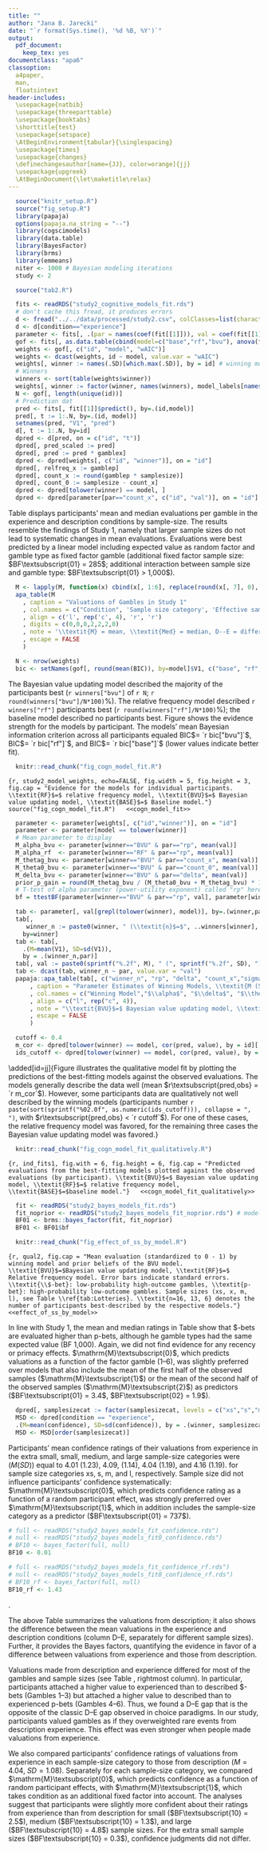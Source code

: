 ```yaml
---
title: ""
author: "Jana B. Jarecki"
date: "`r format(Sys.time(), '%d %B, %Y')`"
output:
  pdf_document:
    keep_tex: yes
documentclass: "apa6"
classoption:
  a4paper,
  man,
  floatsintext
header-includes:
  \usepackage{natbib}
  \usepackage{threeparttable}
  \usepackage{booktabs}
  \shorttitle{test}
  \usepackage{setspace}
  \AtBeginEnvironment{tabular}{\singlespacing}
  \usepackage{times}
  \usepackage{changes}
  \definechangesauthor[name={JJ}, color=orange]{jj}
  \usepackage{upgreek}
  \AtBeginDocument{\let\maketitle\relax}
---
```


```r
  source("knitr_setup.R")
  source("fig_setup.R")
  library(papaja)
  options(papaja.na_string = "--")
  library(cogscimodels)
  library(data.table)
  library(BayesFactor)
  library(brms)
  library(emmeans)  
  niter <- 1000 # Bayesian modeling iterations
  study <- 2
```

```r
  source("tab2.R")
```

```r
  fits <- readRDS("study2_cognitive_models_fit.rds")
  # don't cache this fread, it produces errors
  d <- fread("../../data/processed/study2.csv", colClasses=list(character="id"))
  d <- d[condition=="experience"]
  parameter <- fits[, .(par = names(coef(fit[[1]])), val = coef(fit[[1]])), by = .(id, model)]
  gof <- fits[, as.data.table(cbind(model=c("base","rf","bvu"), anova(fit[[1]], fit[[2]], fit[[3]])[, c("wAIC", "AIC", "BIC")])), by = id]
  weights <- gof[, c("id", "model", "wAIC")]
  weights <- dcast(weights, id ~ model, value.var = "wAIC")
  weights[, winner := names(.SD)[which.max(.SD)], by = id] # winning models
  # Winners
  winners <- sort(table(weights$winner))
  weights[, winner := factor(winner, names(winners), model_labels[names(winners)])]
  N <- gof[, length(unique(id))]
  # Prediction dat
  pred <- fits[, fit[[1]]$predict(), by=.(id,model)]
  pred[, t := 1:.N, by=.(id, model)]
  setnames(pred, "V1", "pred")
  d[, t := 1:.N, by=id]
  dpred <- d[pred, on = c("id", "t")]
  dpred[, pred_scaled := pred]
  dpred[, pred := pred * gamblex]
  dpred <- dpred[weights[, c("id", "winner")], on = "id"]
  dpred[, relfreq_x := gamblep]
  dpred[, count_x := round(gamblep * samplesize)]
  dpred[, count_0 := samplesize - count_x]
  dpred <- dpred[tolower(winner) == model, ]
  dpred <- dpred[parameter[par=="count_x", c("id", "val")], on = "id"]
```


\subsection{Evaluations of Gambles by Condition and Sample Size}
Table \ref{tab:means_study2} displays participants' mean and median evaluations per gamble in the experience and description conditions by sample-size. The results resemble the findings of Study 1, namely that larger sample sizes do not lead to systematic changes in mean evaluations. Evaluations were best predicted by a linear model including expected value as random factor and gamble type as fixed factor gamble (additional fixed factor sample size: $BF\textsubscript{01} = 285$; additional interaction between sample size and gamble type: $BF\textsubscript{01} > 1,000$).

<!-- 
```r
  dagg <- d[, .(M=mean(value), SD=sd(value)), by = .(samplesizecat, gambletype)]
  ggplot(dagg, aes(samplesizecat)) +
    geom_jitter(data=d, aes(y=value), alpha = 0.01) +
    geom_violin(data=d, aes(y=value), color = "grey", fill = "grey", alpha = .4) +
    geom_boxplot(data=d, aes(y=value), fill = NA, color = "white", width = 0.2, size = 1) +
    geom_errorbar(aes(ymin = M-SD, ymax=M+SD), width = 0.1, size = 0.8) +
    geom_point(aes(y=M), size = 3) +
    facet_wrap(~gambletype) +
    ylim(0,27) +
    ylab("Evaluation (M +/- SD)") +
    xlab("Sample Size") +
    labs(caption = "Note: -- denotes description condition") +
    geom_segment(aes(x = "xs", xend = "l", y = 27, yend = 27), color = "grey") +
    geom_label(aes(y = 27, x = "s", label = " Experience"), hjust = 0.03, label.size = 0, size = 2.7, fontface = 3, vjust = 0.4) +
    theme(aspect.ratio = 1)
``` 
-->

```r
  M <- lapply(M, function(x) cbind(x[, 1:6], replace(round(x[, 7], 0), round(x[, 7], 0) > 1000, ">1000")))
  apa_table(M
    , caption = "Valuations of Gambles in Study 1"
    , col.names = c("Condition", 'Sample size category', 'Effective sample size', '\\textit{Med}', '\\textit{M}', 'D--E', 'D--E:$BF\\textsubscript{10}$')
    , align = c('l', rep('c', 4), 'r', 'r')
    , digits = c(0,0,0,2,2,2,0)
    , note = '\\textit{M} = mean, \\textit{Med} = median, D--E = difference between mean description-based valuations and experience-based valuations, $BF\\textsubscript{10}$ = Bayes Factor quantifying the evidence for a linear model $\\mathrm{M}\\textsubscript{1}$ predicting that valuations differ between description and experience over a linear model $\\mathrm{M}\\textsubscript{0}$ predicting no such differences; both models models contain a by-participant random effect. Gambles IDs 1, 2, and 3 are \\$-bets; Gamble IDs 4, 5, and 6 are p-bets.'
    , escape = FALSE
    )
```

\subsection{Cognitive modeling of experience-based evaluations}
\added[id=jj]{The modeling procedure followed the procedure in Study~1.}

```r
  N <- nrow(weights)
  bic <- setNames(gof[, round(mean(BIC)), by=model]$V1, c("base", "rf", "bvu"))
```

\subsubsection{Modeling Results}
\added[id=jj]{The next section presents the quantitative cognitive model fit, the qualitative model fit, and lastly the effects of sample size given the cognitive strategies.}

\textit{Quantitative Model Fit.} The Bayesian value updating model described the majority of the participants best (`r winners["bvu"]` of `r N`; `r round(winners["bvu"]/N*100)`\%). The relative frequency model described `r winners["rf"]` participants best (`r round(winners["rf"]/N*100)`\%); the baseline model described no participants best. Figure \ref{fig:study2_model_weights} shows the evidence strength for the models by participant. The models' mean Bayesian information criterion across all participants equaled BIC\textsubscript{BVU}$= `r bic["bvu"]`$, BIC\textsubscript{RF}$= `r bic["rf"]`$, and BIC\textsubscript{BASE}$= `r bic["base"]`$ (lower values indicate better fit).


```r
  knitr::read_chunk("fig_cogn_model_fit.R")
```
```{r, study2_model_weights, echo=FALSE, fig.width = 5, fig.height = 3, fig.cap = "Evidence for the models for individual participants. \\textit{RF}$=$ relative frequency model, \\textit{BVU}$=$ Bayesian value updating model, \\textit{BASE}$=$ Baseline model."}
  source("fig_cogn_model_fit.R")
  <<cogn_model_fit>>
```

```r
  parameter <- parameter[weights[, c("id","winner")], on = "id"]
  parameter <- parameter[model == tolower(winner)]
  # Mean parameter to display
  M_alpha_bvu <- parameter[winner=="BVU" & par=="rp", mean(val)]
  M_alpha_rf  <- parameter[winner=="RF" & par=="rp", mean(val)]
  M_thetag_bvu <- parameter[winner=="BVU" & par=="count_x", mean(val)]
  M_theta0_bvu <- parameter[winner=="BVU" & par=="count_0", mean(val)]
  M_delta_bvu <- parameter[winner=="BVU" & par=="delta", mean(val)]
  prior_p_gain = round(M_thetag_bvu / (M_theta0_bvu + M_thetag_bvu) * 100)
  # T-test of alpha parameter (power-utility exponent) called "rp" here
  bf = ttestBF(parameter[winner=="BVU" & par=="rp", val], parameter[winner=="RF" & par=="rp", val])
```

\added[id=jj]{
The estimated parameter of the winning models are shown in Table \ref{tab:study2_parameter}. The mean power utility exponent $\alpha$ is relatively similar for participants classified as using a Bayesian value updating strategy ($M_{\alpha}= `r M_alpha_bvu`$) compared to those using a relative frequency strategy ($M_{\alpha}=`r M_alpha_rf`$), `r apa_print(bf)$full_result`. Like in Study 1, the participants using the Bayesian strategy had a loss prior, on avarage; they believed that gains occur with `r prior_p_gain`\% (gain prior $\theta_G = `r M_thetag_bvu`$; zero-outcome prior $\theta_0 = `r M_theta0_bvu`$). Again, the learning rate parameter $\delta$ shows liberal learning ($M_{\delta}=`r M_delta_bvu`$).
}

```r
  tab <- parameter[, val[grepl(tolower(winner), model)], by=.(winner,par)]
  tab[,
     winner_n := paste0(winner, " (\\textit{n}$=$", ..winners[winner], ")"),
    by=winner]
  tab <- tab[,
    .(M=mean(V1), SD=sd(V1)),
    by = .(winner_n,par)]
  tab[, val := paste0(sprintf("%.2f", M), " (", sprintf("%.2f", SD), ")")]
  tab <- dcast(tab, winner_n ~ par, value.var = "val")
  papaja::apa_table(tab[, c("winner_n", "rp", "delta", "count_x","sigma")]
      , caption = "Parameter Estimates of Winning Models, \\textit{M (SD)}"
      , col.names = c("Winning Model","$\\alpha$", "$\\delta$", "$\\theta_G$","$\\sigma$")
      , align = c("l", rep("c", 4)),
      , note = "\\textit{BVU}$=$ Bayesian value updating model, \\textit{RF}$=$ relative frequency model. Parameters denote: $\\alpha=$ power utility exponent, $\\theta_G$ gain prior, $\\sigma$ standard deviation."
      , escape = FALSE
      )
```

```r
  cutoff <- 0.4
  m_cor <- dpred[tolower(winner) == model, cor(pred, value), by = id][, mean(V1)]
  ids_cutoff <- dpred[tolower(winner) == model, cor(pred, value), by = id][V1 < cutoff]$id
```

\textit{Qualitative Model Fit.}
\added[id=jj]{Figure \ref{fig:ind_fits1} illustrates the qualitative model fit by plotting the predictions of the best-fitting models against the observed evaluations. The models generally describe the data well (mean $r\textsubscript{pred,obs} = `r m_cor`$). However, some participants data are qualitatively not well described by the winning models (participants number `r paste(sort(sprintf("%02.0f", as.numeric(ids_cutoff))), collapse = ", ")`, with $r\textsubscript{pred,obs} < `r cutoff`$). For one of these cases, the relative frequency model was favored, for the remaining three cases the Bayesian value updating model was favored.\footnote{Note, however, that participant number 7 evaluated all gambles with zero, which indicates inattentiveness or not comprehending the task.}}


```r
  knitr::read_chunk("fig_cogn_model_fit_qualitatively.R")
```
```{r, ind_fits1, fig.with = 6, fig.height = 6, fig.cap = "Predicted evaluations from the best-fitting models plotted against the observed evaluations (by participant). \\textit{BVU}$=$ Bayesian value updating model, \\textit{RF}$=$ relative frequency model, \\textit{BASE}$=$baseline model."}
  <<cogn_model_fit_qualitatively>>
```

\added[id=jj]{The cognitive modeling results thus show greater heterogeneity in Study 2 (compared to Study 1), slightly more than half the participants could be described by a Bayesian strategy, the remaining participants followed a relative-frequency strategy. The higher prevalence of the relative frequency strategy in Study 2 can be explained considering that Study 2 initially withheld the information about the magnitude of the gain outcomes as opposed to Study 1, where participants received outcome information. If participants learn not only probabilities but also outcomes, the task might require more cognitive effort and this might take attention away from prior beliefs.}

\emph{The effect of sample size given cognitive strategies.} \added[id=jj]{We qualitatively investigated how sample size affects the evaluations of relative-frequency-type and Bayesian-type learners. The Bayesian model predicts that sample size changes the evaluations in interaction with the prior beliefs. Participants with a gain prior should decrease the evaluations of \$-bets as sample sizes increase; participants with a zero-outcome prior should increase their evaluations of p-bets as sample size increases.
}

```r
  fit <- readRDS("study2_bayes_models_fit.rds")
  fit_noprior <- readRDS("study2_bayes_models_fit_noprior.rds") # model without the grouping (RF, BVU-gain, BVU-loss)
  BF01 <- brms::bayes_factor(fit, fit_noprior)
  BF01 <- BF01$bf
```

\added[id=jj]{
Given the cognitive modeling results, participants were classified as relative-frequency learners, Bayesian learners with gain priors, and Bayesian learners with loss priors (prior parameters $\theta_G > 1$, and $\theta_G \leq 1$, respectively). Figure \ref{fig:qual2} shows how sample size affects the three learner types' evaluations of p-bets and \$-bets. For \$-bets the evaluation of the Bayesian learners show a small interaction with the prior. Statistical analyses by means of a Bayesian generalized linear model\footnote{regressing the (normalized) evaluations on the predictors sample size, gamble type (p-bet, \$-bet), and type (BVU-gain-prior, BVU-loss-prior, RF) with a by-participant random intercept; categorical predictors were effects-coded to facilitate interpretation of interactions \citep[for details, see][]{SingmannForthcoming}}, however, showed no substantial support that including the learner type as predictor (model M\textsubscript{0}) improves goodness of fit compared to excluding learner type as predictor (model M\textsubscript{0}), BF\textsubscript{01} $=`r BF01`$. These results corroborate the findings from Study 1.
}


```r
  knitr::read_chunk("fig_effect_of_ss_by_model.R")
```
```{r, qual2, fig.cap = "Mean evaluation (standardized to 0 - 1) by winning model and prior beliefs of the BVU model. \\textit{BVU}$=$Bayesian value updating model, \\textit{RF}$=$ Relative frequency model. Error bars indicate standard errors. \\textit{\\$-bet}: low-probability high-outcome gambles, \\textit{p-bet}: high-probability low-outcome gambles. Sample sizes (xs, x, m, l), see Table \\ref{tab:Lotteries}. \\textit{n=16, 13, 6} denotes the number of participants best-described by the respective models."}
  <<effect_of_ss_by_model>>
```




\subsubsection{Effect of gamble type and sampling order}
In line with Study 1, the mean and median ratings in Table \ref{tab:means_study2} show that \$-bets are evaluated higher than p-bets, although he gamble types had the same expected value (BF\textsubscript{10} \textgreater 1,000). Again, we did not find evidence for any recency or primacy effects. $\mathrm{M}\textsubscript{0}$, which predicts valuations as a function of the factor gamble (1--6), was slightly preferred over models that also include the mean of the first half of the observed samples ($\mathrm{M}\textsubscript{1}$) or the mean of the second half of the observed samples ($\mathrm{M}\textsubscript{2}$) as predictors ($BF\textsubscript{01} = 3.4$, $BF\textsubscript{02} = 1.9$). 

\subsubsection{Confidence ratings}
```r
  dpred[, samplesizecat := factor(samplesizecat, levels = c("xs","s","m","l"))]
  MSD <- dpred[condition == "experience",
  .(M=mean(confidence), SD=sd(confidence)), by = .(winner, samplesizecat)]
  MSD <- MSD[order(samplesizecat)]

```
Participants' mean confidence ratings of their valuations from experience in the extra small, small, medium, and large sample-size categories were  ($M (SD)$) equal to 4.01 ($1.23$), 4.09, ($1.14$), 4.04 ($1.19)$, and 4.16 ($1.19$). for sample size categories xs, s, m, and l, respectively. Sample size did not influence participants' confidence systematically: $\mathrm{M}\textsubscript{0}$, which predicts confidence rating as a function of a random participant effect, was strongly preferred over $\mathrm{M}\textsubscript{1}$, which in addition includes the sample-size category as a predictor ($BF\textsubscript{01} = 737$).


```r
# full <- readRDS("study2_bayes_models_fit_confidence.rds")
# null <- readRDS("study2_bayes_models_fit0_confidence.rds")
# BF10 <- bayes_factor(full, null)
BF10 <- 0.01

# full <- readRDS("study2_bayes_models_fit_confidence_rf.rds")
# null <- readRDS("study2_bayes_models_fit0_confidence_rf.rds")
# BF10_rf <- bayes_factor(full, null)
BF10_rf <- 1.43
```

\added[id=jj]{The Bayesian cognitive strategy predicts that confidence increases with higher sample sizes; the relative frequency model predicts that sample size has no influence on confidence. To test this, the confidence data was analyzed separately by best-fitting cognitive model (Bayesian-type learners or relative-frequency-type learners). Contrary to the expectations, the Bayesian learners' confidence did not increase with higher sample sizes ($M=`r MSD[winner=="BVU", M]`$ for sample sizes `r MSD[winner=="BVU", paste(samplesizecat, collapse = ", ")]`, respectively. Respective \textit{SD}s $= `r MSD[winner=="BVU", SD]`$). A linear model\footnote{with by-participant random intercept and the predictors effect-coded.} of the confidence ratings, which excluded sample size as predictor, was preferred over a model including sample size (BF\textsubscript{excl,incl} $= `r 1/BF10`$). Similarly, the confidence of relative-frequency-type learners did not show an effect of sample size on confidence ratings ($M=`r MSD[winner=="RF", M]`$ for sample sizes `r MSD[winner=="RF", samplesizecat]`, respectively; \textit{SD}s $= `r MSD[winner=="RF", SD]`$, respectively; BF\textsubscript{excl,incl} $= `r 1/BF10_rf`$)}.


\subsubsection{Description versus experience}
The above Table \ref{tab:study2_means} summarizes the valuations from description; it also shows the difference between the mean valuations in the experience and description conditions (column D--E, separately for different sample sizes). Further, it provides the Bayes factors, quantifying the evidence in favor of a difference between valuations from experience and those from description.

Valuations made from description and experience differed for most of the gambles and sample sizes (see Table \ref{tab:study2_means}, rightmost column). In particular, participants attached a higher value to experienced than to described \$-bets (Gambles 1--3) but attached a higher value to described than to experienced p-bets (Gambles 4--6). Thus, we found a D--E gap that is the opposite of the classic D--E gap observed in choice paradigms. In our study, participants valued gambles as if they overweighted rare events from description \textit{and} experience. This effect was even stronger when people made valuations from experience.

We also compared participants' confidence ratings of valuations from experience in each sample-size category to those from description ($M = 4.04$, $SD = 1.08$). Separately for each sample-size category, we compared $\mathrm{M}\textsubscript{0}$, which predicts confidence as a function of random participant effects, with $\mathrm{M}\textsubscript{1}$, which takes condition as an additional fixed factor into account. The analyses suggest that participants were slightly more confident about their ratings from experience than from description for small ($BF\textsubscript{10} = 2.5$), medium ($BF\textsubscript{10} = 1.3$), and large ($BF\textsubscript{10} = 4.8$) sample sizes. For the extra small sample sizes ($BF\textsubscript{10} = 0.3$), confidence judgments did not differ. 